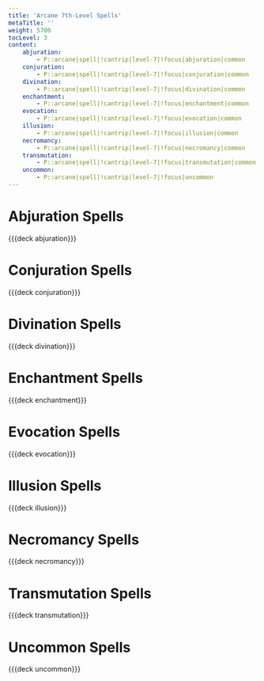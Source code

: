 ```yaml
---
title: 'Arcane 7th-Level Spells'
metaTitle: ''
weight: 5700
tocLevel: 3
content:
    abjuration:
        - P::arcane|spell|!cantrip|level-7|!focus|abjuration|common
    conjuration:
        - P::arcane|spell|!cantrip|level-7|!focus|conjuration|common
    divination:
        - P::arcane|spell|!cantrip|level-7|!focus|divination|common
    enchantment:
        - P::arcane|spell|!cantrip|level-7|!focus|enchantment|common
    evocation:
        - P::arcane|spell|!cantrip|level-7|!focus|evocation|common
    illusion:
        - P::arcane|spell|!cantrip|level-7|!focus|illusion|common
    necromancy:
        - P::arcane|spell|!cantrip|level-7|!focus|necromancy|common
    transmutation:
        - P::arcane|spell|!cantrip|level-7|!focus|transmutation|common
    uncommon:
        - P::arcane|spell|!cantrip|level-7|!focus|uncommon
---
```


# Abjuration Spells

{{{deck abjuration}}}

# Conjuration Spells

{{{deck conjuration}}}

# Divination Spells

{{{deck divination}}}

# Enchantment Spells

{{{deck enchantment}}}

# Evocation Spells

{{{deck evocation}}}

# Illusion Spells

{{{deck illusion}}}

# Necromancy Spells

{{{deck necromancy}}}

# Transmutation Spells

{{{deck transmutation}}}

# Uncommon Spells

{{{deck uncommon}}}
